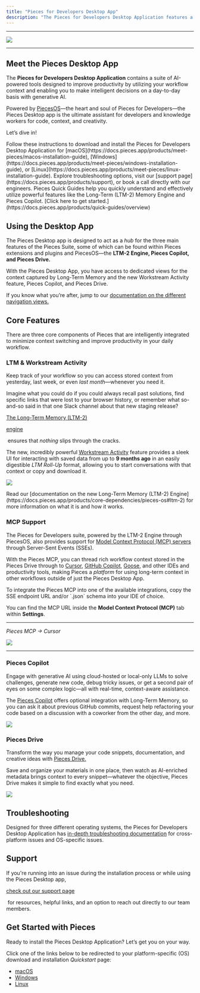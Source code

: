 ```yaml
---
title: "Pieces for Developers Desktop App"
description: "The Pieces for Developers Desktop Application features a set of AI tools designed to help developers and knowledge workers make smart choices every day."
---
```


---

![](https://storage.googleapis.com/hashnode_product_documentation_assets/desktop_app_assets/pfd_docs_figmas/all_logos.png)

---

## Meet the Pieces Desktop App

The **Pieces for Developers Desktop Application** contains a suite of AI-powered tools designed to improve productivity by utilizing your workflow context and enabling you to make intelligent decisions on a day-to-day basis with generative AI.

Powered by [PiecesOS](https://docs.pieces.app/products/core-dependencies/pieces-os)—the heart and soul of Pieces for Developers—the Pieces Desktop app is the ultimate assistant for developers and knowledge workers for code, context, and creativity.

Let’s dive in\!

<CardGroup cols={2}>
  <Card title="Getting Started" horizontal img="/public/icons/pieces_filled.svg">
    Follow these instructions to download and install the Pieces for Developers Desktop Application for [macOS](https://docs.pieces.app/products/meet-pieces/macos-installation-guide), [Windows](https://docs.pieces.app/products/meet-pieces/windows-installation-guide), or [Linux](https://docs.pieces.app/products/meet-pieces/linux-installation-guide).
  </Card>
  <Card title="Support" img="/public/icons/pieces_dark_outline.webp">
    Explore troubleshooting options, visit our [support page](https://docs.pieces.app/products/support), or book a call directly with our engineers.
  </Card>
</CardGroup>

<Card title="Learn More with Quick Guides">
  Pieces Quick Guides help you quickly understand and effectively utilize powerful features like the Long-Term (LTM-2) Memory Engine and Pieces Copilot. [Click here to get started.](https://docs.pieces.app/products/quick-guides/overview)
</Card>

## Using the Desktop App

The Pieces Desktop app is designed to act as a _hub_ for the three main features of the Pieces Suite, some of which can be found within Pieces extensions and plugins and PiecesOS—the **LTM-2 Engine, Pieces Copilot, and Pieces Drive.**

With the Pieces Desktop App, you have access to dedicated views for the context captured by Long-Term Memory and the new Workstream Activity feature, Pieces Copilot, and Pieces Drive.

If you know what you’re after, jump to our [documentation on the different navigation views.](https://docs.pieces.app/products/desktop/navigation)

## Core Features

There are three core components of Pieces that are intelligently integrated to minimize context switching and improve productivity in your daily workflow.

### LTM & Workstream Activity

Keep track of your workflow so you can access stored context from yesterday, last week, or even _last month_—whenever you need it.

Imagine what you could do if you could always recall past solutions, find specific links that were lost to your browser history, or remember what so-and-so said in that one Slack channel about that new staging release?

[The Long-Term Memory (LTM-2) ](https://docs.pieces.app/products/core-dependencies/pieces-os#ltm-2)<a target="_blank" href="https://docs.pieces.app/products/core-dependencies/pieces-os#ltm-2">

engine</a>

 ensures that _nothing_ slips through the cracks.

The new, incredibly powerful [Workstream Activity](https://docs.pieces.app/products/desktop/workstream-activity) feature provides a sleek UI for interacting with saved data from up to **9 months ago** in an easily digestible _LTM Roll-Up_ format, allowing you to start conversations with that context or copy and download it.

![](https://storage.googleapis.com/hashnode_product_documentation_assets/desktop_app_assets/desktop_app_MAIN/gifs/scrolling_workstream_activities_demo_homepage.gif)

<Tip>
  Read our [documentation on the new Long-Term Memory (LTM-2) Engine](https://docs.pieces.app/products/core-dependencies/pieces-os#ltm-2) for more information on what it is and how it works.
</Tip>

### MCP Support

The Pieces for Developers suite, powered by the LTM-2 Engine through PiecesOS, also provides support for [Model Context Protocol (MCP) servers](https://docs.pieces.app/products/mcp/get-started) through Server-Sent Events (SSEs).

With the Pieces MCP, you can thread rich workflow context stored in the Pieces Drive through to [Cursor](https://docs.pieces.app/products/mcp/cursor), [GitHub Copilot](https://docs.pieces.app/products/mcp/github-copilot), [Goose](https://docs.pieces.app/products/mcp/goose), and other IDEs and productivity tools, making Pieces a _platform_ for using long-term context in other workflows outside of just the Pieces Desktop App.

<Tip>
  To integrate the Pieces MCP into one of the available integrations, copy the SSE endpoint URL and/or `.json` schema into your IDE of choice.

  You can find the MCP URL inside the **Model Context Protocol (MCP)** tab within **Settings**.
</Tip>

---

_Pieces MCP → Cursor_

![](https://storage.googleapis.com/hashnode_product_documentation_assets/mcp_documentation/misc/cursor_ask_about_youtube_tutorial.png)

---

### Pieces Copilot

Engage with generative AI using cloud-hosted or local-only LLMs to solve challenges, generate new code, debug tricky issues, or get a second pair of eyes on some complex logic—all with real-time, context-aware assistance.

The [Pieces Copilot](https://docs.pieces.app/products/desktop/copilot) offers optional integration with Long-Term Memory, so you can ask it about previous GitHub commits, request help refactoring your code based on a discussion with a coworker from the other day, and more.

![](https://storage.googleapis.com/hashnode_product_documentation_assets/desktop_app_assets/desktop_app_MAIN/desktop_app_pieces_copilot.png)

### Pieces Drive

Transform the way you manage your code snippets, documentation, and creative ideas with [Pieces Drive.](https://docs.pieces.app/products/desktop/drive)

Save and organize your materials in one place, then watch as AI-enriched metadata brings context to every snippet—whatever the objective, Pieces Drive makes it simple to find exactly what you need.

![](https://storage.googleapis.com/hashnode_product_documentation_assets/desktop_app_assets/desktop_app_MAIN/gifs/demo_pieces_drive_details.gif)

## Troubleshooting

Designed for three different operating systems, the Pieces for Developers Desktop Application has [in-depth troubleshooting documentation](https://docs.pieces.app/products/desktop/troubleshooting) for cross-platform issues and OS-specific issues.

## Support

If you're running into an issue during the installation process or while using the Pieces Desktop app, <a target="_blank" href="https://docs.pieces.app/products/support">

check out our support page</a>

 for resources, helpful links, and an option to reach out directly to our team members.

## Get Started with Pieces

Ready to install the Pieces Desktop Application? Let’s get you on your way.

Click one of the links below to be redirected to your platform-specific (OS) download and installation _Quickstart_ page:

- [macOS](https://docs.pieces.app/products/meet-pieces/macos-installation-guide)
- [Windows](https://docs.pieces.app/products/meet-pieces/windows-installation-guide)
- [Linux](https://docs.pieces.app/products/meet-pieces/linux-installation-guide)